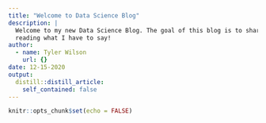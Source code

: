 ```yaml
---
title: "Welcome to Data Science Blog"
description: |
  Welcome to my new Data Science Blog. The goal of this blog is to share work I did for school as well as current projects and Tidy Tuesday analysis. I hope you enjoy 
  reading what I have to say!
author:
  - name: Tyler Wilson
    url: {}
date: 12-15-2020
output:
  distill::distill_article:
    self_contained: false
---
```


```r
knitr::opts_chunk$set(echo = FALSE)

```



